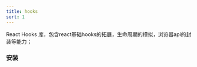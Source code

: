 ---
title: hooks
sort: 1
---

React Hooks 库，包含react基础hooks的拓展，生命周期的模拟，浏览器api的封装等能力；


### 安装

<ImportTabs name="@jelper/handler" />
